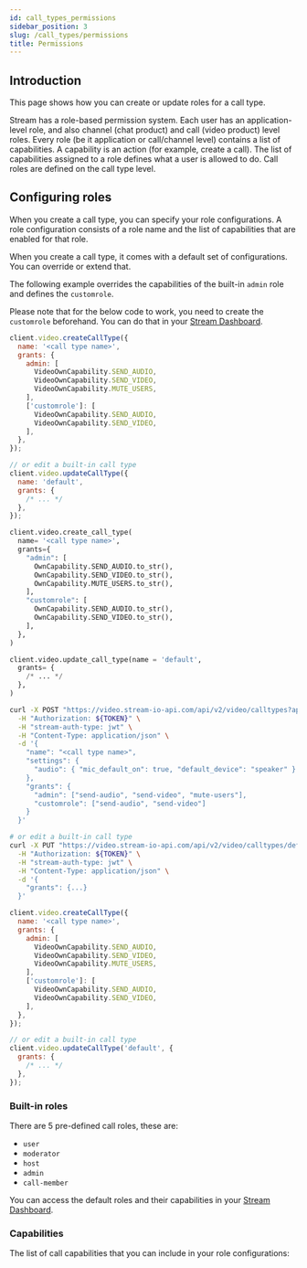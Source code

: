 ```yaml
---
id: call_types_permissions
sidebar_position: 3
slug: /call_types/permissions
title: Permissions
---
```




## Introduction

This page shows how you can create or update roles for a call type.

Stream has a role-based permission system. Each user has an application-level role, and also channel (chat product) and call (video product) level roles. Every role (be it application or call/channel level) contains a list of capabilities. A capability is an action (for example, create a call). The list of capabilities assigned to a role defines what a user is allowed to do. Call roles are defined on the call type level.

## Configuring roles

When you create a call type, you can specify your role configurations. A role configuration consists of a role name and the list of capabilities that are enabled for that role.

When you create a call type, it comes with a default set of configurations. You can override or extend that.

The following example overrides the capabilities of the built-in `admin` role and defines the `customrole`.

Please note that for the below code to work, you need to create the `customrole` beforehand. You can do that in your [Stream Dashboard](https://dashboard.getstream.io/).

<Tabs groupId="examples">
<TabItem value="js" label="JavaScript">

```js
client.video.createCallType({
  name: '<call type name>',
  grants: {
    admin: [
      VideoOwnCapability.SEND_AUDIO,
      VideoOwnCapability.SEND_VIDEO,
      VideoOwnCapability.MUTE_USERS,
    ],
    ['customrole']: [
      VideoOwnCapability.SEND_AUDIO,
      VideoOwnCapability.SEND_VIDEO,
    ],
  },
});

// or edit a built-in call type
client.video.updateCallType({
  name: 'default',
  grants: {
    /* ... */
  },
});
```

</TabItem>

<TabItem value="py" label="Python">

```py
client.video.create_call_type(
  name= '<call type name>',
  grants={
    "admin": [
      OwnCapability.SEND_AUDIO.to_str(),
      OwnCapability.SEND_VIDEO.to_str(),
      OwnCapability.MUTE_USERS.to_str(),
    ],
    "customrole": [
      OwnCapability.SEND_AUDIO.to_str(),
      OwnCapability.SEND_VIDEO.to_str(),
    ],
  },
)

client.video.update_call_type(name = 'default',
  grants= {
    /* ... */
  },
)
```

</TabItem>

<TabItem value="curl" label="cURL">

```bash
curl -X POST "https://video.stream-io-api.com/api/v2/video/calltypes?api_key=${API_KEY}" \
  -H "Authorization: ${TOKEN}" \
  -H "stream-auth-type: jwt" \
  -H "Content-Type: application/json" \
  -d '{
    "name": "<call type name>",
    "settings": {
      "audio": { "mic_default_on": true, "default_device": "speaker" }
    },
    "grants": {
      "admin": ["send-audio", "send-video", "mute-users"],
      "customrole": ["send-audio", "send-video"]
    }
  }'

# or edit a built-in call type
curl -X PUT "https://video.stream-io-api.com/api/v2/video/calltypes/default?api_key=${API_KEY}" \
  -H "Authorization: ${TOKEN}" \
  -H "stream-auth-type: jwt" \
  -H "Content-Type: application/json" \
  -d '{
    "grants": {...}
  }'
```

</TabItem>

<TabItem value="js-deprecated" label="JavaScript@0.3 (deprecated)">

```js
client.video.createCallType({
  name: '<call type name>',
  grants: {
    admin: [
      VideoOwnCapability.SEND_AUDIO,
      VideoOwnCapability.SEND_VIDEO,
      VideoOwnCapability.MUTE_USERS,
    ],
    ['customrole']: [
      VideoOwnCapability.SEND_AUDIO,
      VideoOwnCapability.SEND_VIDEO,
    ],
  },
});

// or edit a built-in call type
client.video.updateCallType('default', {
  grants: {
    /* ... */
  },
});
```

</TabItem>

</Tabs>

### Built-in roles

There are 5 pre-defined call roles, these are:

- `user`
- `moderator`
- `host`
- `admin`
- `call-member`

You can access the default roles and their capabilities in your [Stream Dashboard](https://dashboard.getstream.io/).

### Capabilities

The list of call capabilities that you can include in your role configurations:

<CallCapabilities />
